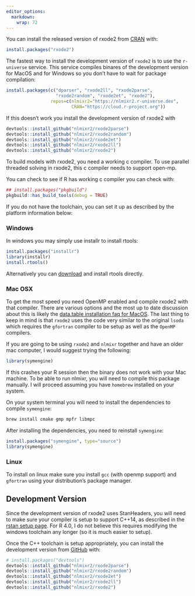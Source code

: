 ```yaml
---
editor_options: 
  markdown: 
    wrap: 72
---
```


You can install the released version of rxode2 from
[CRAN](https://CRAN.R-project.org) with:

``` .r
install.packages("rxode2")
``` 

The fastest way to install the development version of `rxode2` is to
use the `r-universe` service.  This service compiles binares of the
development version for MacOS and for Windows so you don't have to
wait for package compilation:

``` .r
install.packages(c("dparser", "rxode2ll", "rxode2parse",
                   "rxode2random", "rxode2et", "rxode2"),
                 repos=c(nlmixr2="https://nlmixr2.r-universe.dev",
                         CRAN="https://cloud.r-project.org"))
```

If this doesn't work you install the development version of rxode2 with

``` .r
devtools::install_github("nlmixr2/rxode2parse")
devtools::install_github("nlmixr2/rxode2random")
devtools::install_github("nlmixr2/rxode2et")
devtools::install_github("nlmixr2/rxode2ll")
devtools::install_github("nlmixr2/rxode2")
```

To build models with rxode2, you need a working c compiler. To use
parallel threaded solving in rxode2, this c compiler needs to support
open-mp.

You can check to see if R has working c compiler you can check with:

``` .r
## install.packages("pkgbuild")
pkgbuild::has_build_tools(debug = TRUE)
```

If you do not have the toolchain, you can set it up as described by the
platform information below:

### Windows

In windows you may simply use installr to install rtools:

``` .r
install.packages("installr")
library(installr)
install.rtools()
```

Alternatively you can
[download](https://cran.r-project.org/bin/windows/Rtools/) and install
rtools directly.

### Mac OSX

To get the most speed you need OpenMP enabled and compile rxode2 with
that compiler. There are various options and the most up to date
discussion about this is likely the [data.table installation faq for
MacOS](https://github.com/Rdatatable/data.table/wiki/Installation#openmp-enabled-compiler-for-mac).
The last thing to keep in mind is that `rxode2` uses the code very
similar to the original `lsoda` which requires the `gfortran` compiler
to be setup as well as the `OpenMP` compilers.

If you are going to be using `rxode2` and `nlmixr` together and have an
older mac computer, I would suggest trying the following:

```r
library(symengine)
```

If this crashes your R session then the binary does not work with your
Mac machine.  To be able to run nlmixr, you will need to compile this
package manually.  I will proceed assuming you have `homebrew`
installed on your system.

On your system terminal you will need to install the dependencies to
compile `symengine`:

```sh
brew install cmake gmp mpfr libmpc
```

After installing the dependencies, you need to reinstall `symengine`:

```r
install.packages("symengine", type="source")
library(symengine)
```

### Linux

To install on linux make sure you install `gcc` (with openmp support)
and `gfortran` using your distribution's package manager.

## Development Version

Since the development version of rxode2 uses StanHeaders, you will need
to make sure your compiler is setup to support C++14, as described in
the [rstan setup
page](https://github.com/stan-dev/rstan/wiki/RStan-Getting-Started#configuration-of-the-c-toolchain).
For R 4.0, I do not believe this requires modifying the windows
toolchain any longer (so it is much easier to setup).

Once the C++ toolchain is setup appropriately, you can install the
development version from
[GitHub](https://github.com/nlmixr2/rxode2) with:

``` .r
# install.packages("devtools")
devtools::install_github("nlmixr2/rxode2parse")
devtools::install_github("nlmixr2/rxode2random")
devtools::install_github("nlmixr2/rxode2et")
devtools::install_github("nlmixr2/rxode2ll")
devtools::install_github("nlmixr2/rxode2")
```
